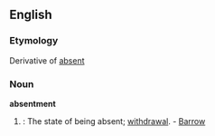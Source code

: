 ==English==
===Etymology===
Derivative of [[absent]]

===Noun===
'''absentment'''
#{{rare}}: The state of being absent; [[withdrawal]]. - [[Barrow]]